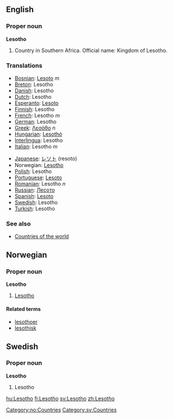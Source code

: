 ==English==

===Proper noun===
'''Lesotho'''
# Country in Southern Africa. Official name: Kingdom of Lesotho.

===Translations===
{{top}}
*[[Bosnian]]: [[Lesoto]] ''m''
*[[Breton]]: Lesotho
*[[Danish]]: Lesotho
*[[Dutch]]: Lesotho
*[[Esperanto]]: [[Lesoto]]
*[[Finnish]]: Lesotho
*[[French]]: Lesotho ''m''
*[[German]]: Lesotho
*[[Greek]]: [[Λεσόθο]] ''n''
*[[Hungarian]]: [[Lesothó]]
*[[Interlingua]]: Lesotho
*[[Italian]]: Lesotho ''m''
{{mid}}
*[[Japanese]]: [[レソト]] (resoto)
*Norwegian: [[#Norwegian|Lesotho]]
*[[Polish]]: Lesotho
*[[Portuguese]]: [[Lesoto]]
*[[Romanian]]: Lesotho ''n''
*[[Russian]]: [[Лесото]]
*[[Spanish]]: [[Lesoto]]
*[[Swedish]]: Lesotho
*[[Turkish]]: Lesotho
{{bottom}}

===See also===
* [[Countries of the world]]

==Norwegian==
===Proper noun===
[[Category:no:Countries]]
'''Lesotho'''
#[[#English|Lesotho]]
====Related terms====
*[[lesothoer]]
*[[lesothisk]]

==Swedish==
===Proper noun===
'''Lesotho'''
#Lesotho

[[Category:sv:Countries]]

[[hu:Lesotho]]
[[fi:Lesotho]]
[[sv:Lesotho]]
[[zh:Lesotho]]